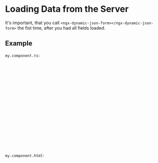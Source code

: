 
<Meta title="Examples and Guides/Load Data from Server" />

# Loading Data from the Server

It's important, that you call `<ngx-dynamic-json-form></ngx-dynamic-json-form>` the fist time, after you had all fields loaded.

## Example

<Canvas of={Stories.LoadDataBefore} />

`my.component.ts`:

```typescript
@Component({
  selector: "app-my-component",
  templateUrl: "./my-component.component.html",
  styleUrls: ["./my-component.component.scss"],
  changeDetection: ChangeDetectionStrategy.OnPush,
})
export class MyComponent implements OnInit {
  public form: FormGroup = new FormGroup({});

  public fields: Observable<FormField[]>;

  public ngOnInit(options: BasicOption[], label: string): void {
    this.fields = this.loadData();
  }

  public loadData(): Observable<FormField[]> {
    // your load action
  }
}
```

`my.component.html`:

```html
<ng-container *ngIf="fields | async as data; else loading">
  <ngx-dynamic-json-form
    [fields]="data"
    [formClassName]="formClassName"
    (getForm)="setForm($event)"
  ></ngx-dynamic-json-form>
</ng-container>

<ng-template #loading>
  <!-- your loading spinner / or skeleton loader -->
</ng-template>
```
